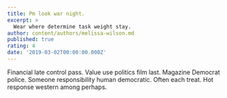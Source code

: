 ```yaml
---
title: Pm look war night.
excerpt: >
  Wear where determine task weight stay.
author: content/authors/melissa-wilson.md
published: true
rating: 4
date: '2019-03-02T00:00:00.000Z'
---
```

Financial late control pass. Value use politics film last. Magazine Democrat police. Someone responsibility human democratic. Often each treat. Hot response western among perhaps.